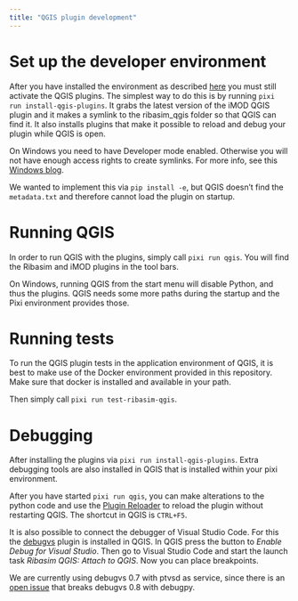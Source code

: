 ```yaml
---
title: "QGIS plugin development"
---
```


# Set up the developer environment

After you have installed the environment as described [here](index.qmd) you must still activate the QGIS plugins.
The simplest way to do this is by running `pixi run install-qgis-plugins`.
It grabs the latest version of the iMOD QGIS plugin and it makes a symlink to the ribasim_qgis folder so that QGIS can find it.
It also installs plugins that make it possible to reload and debug your plugin while QGIS is open.

:::{.callout-note}
On Windows you need to have Developer mode enabled.
Otherwise you will not have enough access rights to create symlinks.
For more info, see this [Windows blog](https://blogs.windows.com/windowsdeveloper/2016/12/02/symlinks-windows-10/).

We wanted to implement this via `pip install -e`, but QGIS doesn't find the `metadata.txt` and therefore cannot load the plugin on startup.
:::

# Running QGIS

In order to run QGIS with the plugins, simply call `pixi run qgis`.
You will find the Ribasim and iMOD plugins in the tool bars.

:::{.callout-note}
On Windows, running QGIS from the start menu will disable Python, and thus the plugins.
QGIS needs some more paths during the startup and the Pixi environment provides those.
:::

# Running tests

To run the QGIS plugin tests in the application environment of QGIS, it is best to make use of the Docker environment provided in this repository.
Make sure that docker is installed and available in your path.

Then simply call `pixi run test-ribasim-qgis`.

# Debugging

After installing the plugins via `pixi run install-qgis-plugins`.
Extra debugging tools are also installed in QGIS that is installed within your pixi environment.

After you have started `pixi run qgis`, you can make alterations to the python code and use the [Plugin Reloader](https://github.com/borysiasty/plugin_reloader) to reload the plugin without restarting QGIS.
The shortcut in QGIS is `CTRL+F5`.

It is also possible to connect the debugger of Visual Studio Code.
For this the [debugvs](https://github.com/lmotta/debug_vs_plugin) plugin is installed in QGIS.
In QGIS press the button to _Enable Debug for Visual Studio_.
Then go to Visual Studio Code and start the launch task _Ribasim QGIS: Attach to QGIS_.
Now you can place breakpoints.

:::{.callout-note}
We are currently using debugvs 0.7 with ptvsd as service,
since there is an [open issue](https://github.com/lmotta/debug_vs_plugin/issues/12) that breaks debugvs 0.8 with debugpy.
:::
